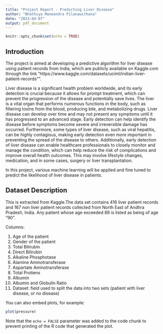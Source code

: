 ```yaml
---
title: "Project Report - Predicting Liver Disease"
author: "Bhathiya Maneendra Pilanawithana"
date: "2023-04-07"
output: pdf_document
---
```


```r
knitr::opts_chunk$set(echo = TRUE)
```

## Introduction

The project is aimed at developing a predictive algorithm for liver disease using patient records from India, which are publicly available on Kaggle.com through the link "https://www.kaggle.com/datasets/uciml/indian-liver-patient-records"".

Liver disease is a significant health problem worldwide, and its early detection is crucial because it allows for prompt treatment, which can prevent the progression of the disease and potentially save lives. The liver is a vital organ that performs numerous functions in the body, such as filtering toxins from the blood, producing bile, and metabolizing drugs. Liver disease can develop over time and may not present any symptoms until it has progressed to an advanced stage. Early detection can help identify the disease before symptoms become severe and irreversible damage has occurred. Furthermore, some types of liver disease, such as viral hepatitis, can be highly contagious, making early detection even more important in preventing the spread of the disease to others. Additionally, early detection of liver disease can enable healthcare professionals to closely monitor and manage the condition, which can help reduce the risk of complications and improve overall health outcomes. This may involve lifestyle changes, medication, and in some cases, surgery or liver transplantation.

In this project, various machine learning will be applied and fine tuned to predict the likelihood of liver disease in patients.

## Dataset Description
This is extracted from Kaggle.The data set contains 416 liver patient records and 167 non liver patient records collected from North East of Andhra Pradesh, India. Any patient whose age exceeded 89 is listed as being of age "90".

Columns:

1. Age of the patient
2. Gender of the patient
3. Total Bilirubin
4. Direct Bilirubin
5. Alkaline Phosphotase
6. Alamine Aminotransferase
7. Aspartate Aminotransferase
8. Total Protiens
9. Albumin
10. Albumin and Globulin Ratio
11. Dataset: field used to split the data into two sets (patient with liver disease, or no disease)


You can also embed plots, for example:

```r
plot(pressure)
```

Note that the `echo = FALSE` parameter was added to the code chunk to prevent printing of the R code that generated the plot.
